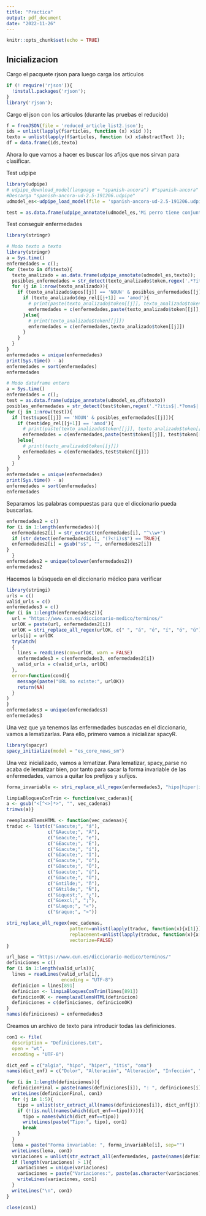 ```yaml
---
title: "Practica"
output: pdf_document
date: "2022-11-26"
---
```


```r
knitr::opts_chunk$set(echo = TRUE)
```

## Inicializacion

Cargo el pacquete rjson para luego carga los articulos
```r
if (! require('rjson')){
  !install.packages('rjson');
}
library('rjson');
```

Cargo el json con los articulos (durante las pruebas el reducido)
```r
f = fromJSON(file = 'reduced_article_list2.json');
ids = unlist(lapply(f$articles, function (x) x$id ));
texto = unlist(lapply(f$articles, function (x) x$abstractText ));
df = data.frame(ids,texto)
```
Ahora lo que vamos a hacer es buscar los afijos que nos sirvan para clasificar.

Test udpipe
```r
library(udpipe)
# udpipe_download_model(language = "spanish-ancora") #"spanish-ancora" or "spanish-gsd"
#Descarga "spanish-ancora-ud-2.5-191206.udpipe"
udmodel_es<-udpipe_load_model(file = 'spanish-ancora-ud-2.5-191206.udpipe');
```

```r
test = as.data.frame(udpipe_annotate(udmodel_es,'Mi perro tiene conjuntibitis severa en los ojos'))
```

Test conseguir enfermedades
```r
library(stringr)
```


```r
# Modo texto a texto
library(stringr)
a = Sys.time()
enfermedades = c();
for (texto in df$texto){
  texto_analizado = as.data.frame(udpipe_annotate(udmodel_es,texto));
  posibles_enfermedades = str_detect(texto_analizado$token,regex('.*?itis$|.*?oma$|.*?algia$|^hipo.*|^hiper.*'))
  for (j in 1:nrow(texto_analizado)){
    if (texto_analizado$upos[[j]] == 'NOUN' & posibles_enfermedades[[j]]){
      if (texto_analizado$dep_rel[[j+1]] == 'amod'){
        # print(paste(texto_analizado$token[[j]], texto_analizado$token[[j+1]],sep = " "))
        enfermedades = c(enfermedades,paste(texto_analizado$token[[j]], texto_analizado$token[[j+1]],sep = " ") )
      }else{
        # print(texto_analizado$token[[j]])
        enfermedades = c(enfermedades,texto_analizado$token[[j]])
      }
    }
  }
}
enfermedades = unique(enfermedades)
print(Sys.time() - a)
enfermedades = sort(enfermedades)
enfermedades
```

```r
# Modo dataframe entero
a = Sys.time()
enfermedades = c();
test = as.data.frame(udpipe_annotate(udmodel_es,df$texto))
posibles_enfermedades = str_detect(test$token,regex('.*?itis$|.*?oma$|.*?algia$|^hipo.*|^hiper.*'))
for (j in 1:nrow(test)){
  if (test$upos[[j]] == 'NOUN' & posibles_enfermedades[[j]]){
    if (test$dep_rel[[j+1]] == 'amod'){
      # print(paste(texto_analizado$token[[j]], texto_analizado$token[[j+1]],sep = " "))
      enfermedades = c(enfermedades,paste(test$token[[j]], test$token[[j+1]],sep = " ") )
    }else{
      # print(texto_analizado$token[[j]])
      enfermedades = c(enfermedades,test$token[[j]])
    }
  }
}
enfermedades = unique(enfermedades)
print(Sys.time() - a)
enfermedades = sort(enfermedades)
enfermedades
```

Separamos las palabras compuestas para que el diccionario pueda buscarlas.

```r
enfermedades2 = c()
for (i in 1:length(enfermedades)){
  enfermedades2[i] = str_extract(enfermedades[i], "^\\w+")
  if (str_detect(enfermedades2[i], "(?<!i)s$") == TRUE){
  enfermedades2[i] = gsub("s$", "", enfermedades2[i])
}
  }
enfermedades2 = unique(tolower(enfermedades2))
enfermedades2
```

Hacemos la búsqueda en el diccionario médico para verificar

```r
library(stringi)
urls = c()
valid_urls = c()
enfermedades3 = c()
for (i in 1:length(enfermedades2)){
  url = "https://www.cun.es/diccionario-medico/terminos/"
  urlOK = paste(url, enfermedades2[i])
  urlOK = stri_replace_all_regex(urlOK, c(" ", "á", "é", "í", "ó", "ú"), c("", "a", "e", "i", "o", "u"), vectorize_all = FALSE)
  urls[i] = urlOK
  tryCatch(
  {
    lines = readLines(con=urlOK, warn = FALSE)
    enfermedades3 = c(enfermedades3, enfermedades2[i])
    valid_urls = c(valid_urls, urlOK)
  },
  error=function(cond){
    message(paste("URL no existe:", urlOK))
    return(NA)
  }
)
}
enfermedades3 = unique(enfermedades3)
enfermedades3
```

Una vez que ya tenemos las enfermedades buscadas en el diccionario, vamos a lematizarlas. Para ello, primero vamos a inicializar spacyR.

```r
library(spacyr)
spacy_initialize(model = "es_core_news_sm")
```
Una vez inicializado, vamos a lematizar. Para lematizar, spacy_parse no acaba de lematizar bien, por tanto para sacar la forma invariable de las enfermedades, vamos a quitar los prefijos y sufijos.
```r
forma_invariable <- stri_replace_all_regex(enfermedades3, "hipo|hiper|itis|algia|algia|oma","")
```

```r
limpiaBloquesConTrim <- function(vec_cadenas){
a <- gsub("<[^<>]*>", "", vec_cadenas)
trimws(a)}

reemplazaElemsHTML <- function(vec_cadenas){
traduc <- list(c("&aacute;", "á"),
               c("&Aacute;", "Á"),
               c("&eacute;", "e"),
               c("&Eacute;", "É"),
               c("&iacute;", "í"),
               c("&Iacute;", "Í"),
               c("&oacute;", "ó"),
               c("&Oacute;", "Ó"),
               c("&uacute;", "ú"),
               c("&Uacute;", "Ú"),
               c("&ntilde;", "ñ"),
               c("&Ntilde;", "Ñ"),
               c("&iquest;", "¿"),
               c("&iexcl;", "¡"),
               c("&laquo;", "«"),
               c("&raquo;", "»"))

stri_replace_all_regex(vec_cadenas,
                       pattern=unlist(lapply(traduc, function(x){x[1]})),
                       replacement=unlist(lapply(traduc, function(x){x[2]})),
                       vectorize=FALSE)
}

url_base = "https://www.cun.es/diccionario-medico/terminos/"
definiciones = c()
for (i in 1:length(valid_urls)){
  lines = readLines(valid_urls[i],
                    encoding = "UTF-8")
  definicion = lines[891]
  definicion <- limpiaBloquesConTrim(lines[891])
  definicionOK <- reemplazaElemsHTML(definicion)
  definiciones = c(definiciones, definicionOK)
}
names(definiciones) = enfermedades3
```

Creamos un archivo de texto para introducir todas las definiciones.

```r
con1 <- file(
  description = "Definiciones.txt",
  open = "wt",
  encoding = "UTF-8")

dict_enf = c("algia", "hipo", "hiper", "itis", "oma")
names(dict_enf) = c("Dolor", "Alteración", "Alteración", "Infección", "Cáncer")

for (i in 1:length(definiciones)){
  definicionFinal = paste(names(definiciones[i]), ": ", definiciones[i], sep="")
  writeLines(definicionFinal, con1)
  for (j in 1:5){
    tipo = unlist(str_extract_all(names(definiciones[i]), dict_enf[j]))
    if (!(is.null(names(which(dict_enf==tipo))))){
      tipo = names(which(dict_enf==tipo))
      writeLines(paste("Tipo:", tipo), con1)
      break
    }
  }
  lema = paste("Forma invariable: ", forma_invariable[i], sep="")
  writeLines(lema, con1)
  variaciones = unlist(str_extract_all(enfermedades, paste(names(definiciones[i]), ".*")))
  if (length(variaciones) > 1){
    variaciones = unique(variaciones)
    variaciones = paste("Variaciones:", paste(as.character(variaciones), collapse = ", "))
    writeLines(variaciones, con1)
  }
  writeLines("\n", con1)
}

close(con1)
```
